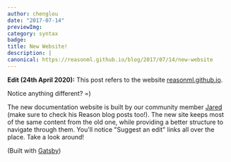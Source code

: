 ```yaml
---
author: chenglou
date: "2017-07-14" 
previewImg:
category: syntax
badge:
title: New Website! 
description: |
canonical: https://reasonml.github.io/blog/2017/07/14/new-website
---
```


**Edit (24th April 2020):** This post refers to the website
[reasonml.github.io](//reasonml.github.io).

Notice anything different? =)

The new documentation website is built by our community member [Jared](https://jaredforsyth.com) (make sure to check his Reason blog posts too!). The new site keeps most of the same content from the old one, while providing a better structure to navigate through them. You'll notice "Suggest an edit" links all over the place. Take a look around!

(Built with [Gatsby](https://www.gatsbyjs.org))
